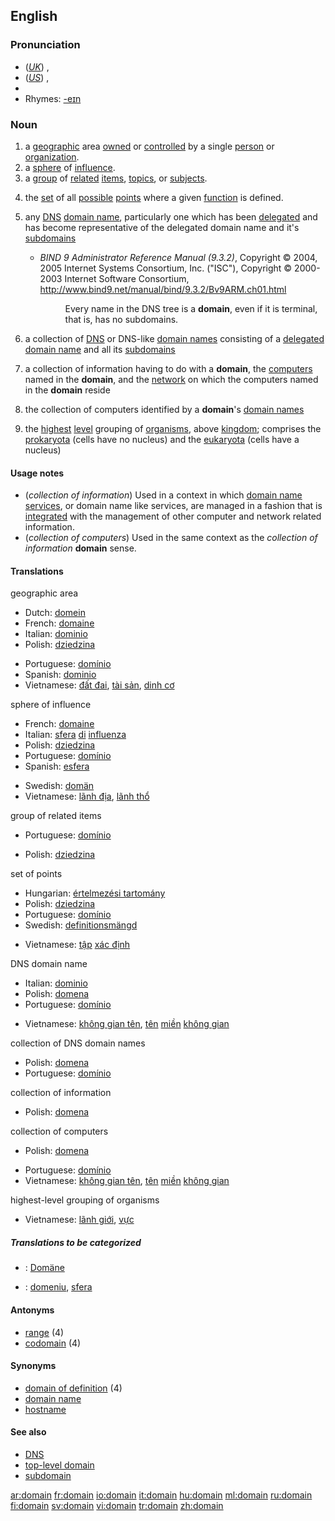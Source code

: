 ==English==

{{rank|looks|running|garden|887|domain|touch|higher|military}}

===Pronunciation===
*(''[[Received Pronunciation|UK]]'') {{IPA|/dəʊˈmeɪn/}}, {{SAMPA|/d@U"meIn/}}
*(''[[General American|US]]'') {{IPA|/doʊˈmeɪn/}}, {{SAMPA|/doU"meIn/}}
*{{audio|en-us-domain.ogg|Audio (US)}}
*Rhymes: [[Rhymes:English:-eɪn|-eɪn]]

===Noun===
{{en-noun}}

# a [[geographic]] area [[own]]ed or [[controlled]] by a single [[person]] or [[organization]].
# a [[sphere]] of [[influence]].
# a [[group]] of [[related]] [[item]]s, [[topic]]s, or [[subject]]s.
# {{math}} the [[set]] of all [[possible]] [[point]]s where a given [[function]] is defined.
# {{cattag|computing|Internet}} any [[Domain Name System|DNS]] [[domain name]], particularly one which has been [[delegate|delegated]] and has become representative of the delegated domain name and it's [[subdomain|subdomains]]
#*''BIND 9 Administrator Reference Manual (9.3.2)'', Copyright © 2004, 2005 Internet Systems Consortium, Inc. ("ISC"), Copyright © 2000-2003 Internet Software Consortium, http://www.bind9.net/manual/bind/9.3.2/Bv9ARM.ch01.html
#*:Every name in the DNS tree is a '''domain''', even if it is terminal, that is, has no subdomains.
# {{cattag|computing|internet}} a collection of [[Domain Name System|DNS]] or DNS-like [[domain name|domain names]] consisting of a [[delegate|delegated]] [[domain name]] and all its [[subdomain|subdomains]]
# {{computing}} a collection of information having to do with a '''domain''', the [[computer|computers]] named in the '''domain''', and the [[network]] on which the computers named in the '''domain''' reside
# {{computing}} the collection of computers identified by a '''domain''''s [[domain name|domain names]]
#{{taxonomy}} the [[highest]] [[level]] grouping of [[organism]]s, above [[kingdom]]; comprises the [[prokaryota]] (cells have no nucleus) and the [[eukaryota]] (cells have a nucleus)

==== Usage notes ====
* (''collection of information'') Used in a context in which [[domain name services]], or domain name like services, are managed in a fashion that is [[integrated]] with the management of other computer and network related information.
* (''collection of computers'') Used in the same context as the ''collection of information'' '''domain''' sense.

==== Translations ====
;geographic area
{{top}}
*Dutch: [[domein]] {{n}}
*French: [[domaine]] {{f}}
*Italian: [[dominio]] {{m}}
*Polish: [[dziedzina]] {{f}}
{{mid}}
*Portuguese: [[domínio]] {{m}}
*Spanish: [[dominio]] {{m}}
*Vietnamese: [[đất đai]], [[tài sản]], [[dinh cơ]]
{{bottom}}

;sphere of influence
{{top}}
*French: [[domaine]] {{f}}
*Italian: [[sfera]] [[di]] [[influenza]] {{f}}
*Polish: [[dziedzina]] {{f}}
*Portuguese: [[domínio]] {{m}}
*Spanish: [[esfera]] {{f}}
{{mid}}
*Swedish: [[domän]] {{c}}
*Vietnamese: [[lãnh địa]], [[lãnh thổ]]
{{bottom}}

;group of related items
{{top}}
*Portuguese: [[domínio]] {{m}}
{{mid}}
*Polish: [[dziedzina]] {{f}}
{{bottom}}

;set of points
{{top}}
*Hungarian: [[értelmezési tartomány]]
*Polish: [[dziedzina]] {{f}}
*Portuguese: [[domínio]] {{m}}
*Swedish: [[definitionsmängd]] {{c}}
{{mid}}
*Vietnamese: [[tập]] [[xác định]]
{{bottom}}

;DNS domain name
{{top}}
*Italian: [[dominio]] {{m}}
*Polish: [[domena]] {{f}}
*Portuguese: [[domínio]] {{m}}
{{mid}}
*Vietnamese: [[không gian tên]], [[tên]] [[miền]] [[không gian]]
{{bottom}}

;collection of DNS domain names
{{top}}
*Polish: [[domena]] {{f}}
*Portuguese: [[domínio]] {{m}}
{{mid}}
{{bottom}}

;collection of information
{{top}}
*Polish: [[domena]] {{f}}
{{mid}}
{{bottom}}

;collection of computers
{{top}}
*Polish: [[domena]] {{f}}
{{mid}}
*Portuguese: [[domínio]] {{m}}
*Vietnamese: [[không gian tên]], [[tên]] [[miền]] [[không gian]]
{{bottom}}

;highest-level grouping of organisms
{{top}}
{{mid}}
*Vietnamese: [[lãnh giới]], [[vực]]
{{bottom}}

=====Translations to be categorized=====
{{checktrans}}
<!--Remove this section once all of the translations below have been moved into the tables above.-->
*{{ttbc|German}}: [[Domäne]] {{f}}
*{{ttbc|Romanian}}: [[domeniu]], [[sfera]]

==== Antonyms ====
*[[range]] (4)
*[[codomain]] (4)

==== Synonyms ====
*[[domain of definition]] (4)
*[[domain name]]
*[[hostname]]

====See also====
* [[DNS]]
* [[top-level domain]]
* [[subdomain]]

[[ar:domain]]
[[fr:domain]]
[[io:domain]]
[[it:domain]]
[[hu:domain]]
[[ml:domain]]
[[ru:domain]]
[[fi:domain]]
[[sv:domain]]
[[vi:domain]]
[[tr:domain]]
[[zh:domain]]